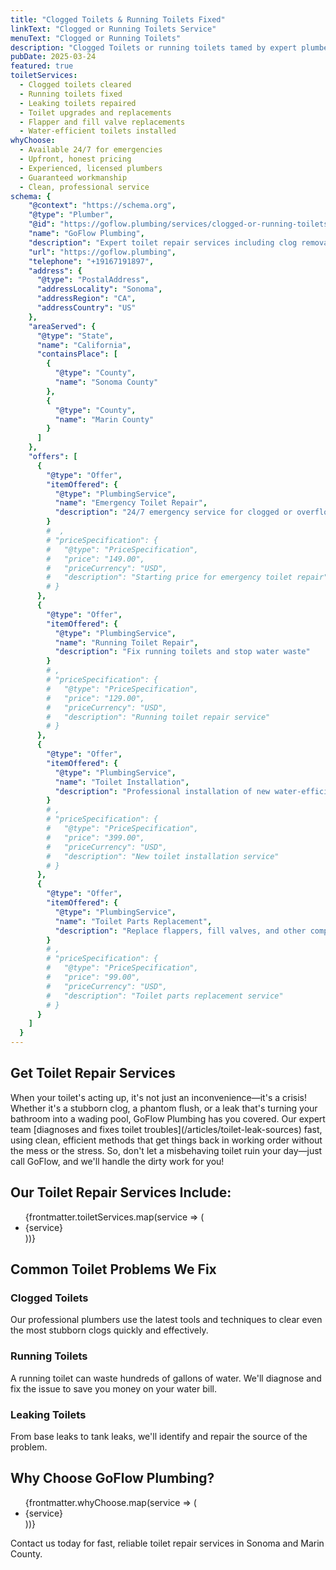 ```yaml
---
title: "Clogged Toilets & Running Toilets Fixed"
linkText: "Clogged or Running Toilets Service"
menuText: "Clogged or Running Toilets"
description: "Clogged Toilets or running toilets tamed by expert plumbers with upfront pricing and a clean result."
pubDate: 2025-03-24
featured: true
toiletServices:
  - Clogged toilets cleared
  - Running toilets fixed
  - Leaking toilets repaired
  - Toilet upgrades and replacements
  - Flapper and fill valve replacements
  - Water-efficient toilets installed
whyChoose:
  - Available 24/7 for emergencies
  - Upfront, honest pricing
  - Experienced, licensed plumbers
  - Guaranteed workmanship
  - Clean, professional service
schema: {
    "@context": "https://schema.org",
    "@type": "Plumber",
    "@id": "https://goflow.plumbing/services/clogged-or-running-toilets",
    "name": "GoFlow Plumbing",
    "description": "Expert toilet repair services including clog removal, running toilet fixes, leak repairs, and installations. Available 24/7 for emergencies with upfront pricing.",
    "url": "https://goflow.plumbing",
    "telephone": "+19167191897",
    "address": {
      "@type": "PostalAddress",
      "addressLocality": "Sonoma",
      "addressRegion": "CA",
      "addressCountry": "US"
    },
    "areaServed": {
      "@type": "State",
      "name": "California",
      "containsPlace": [
        {
          "@type": "County",
          "name": "Sonoma County"
        },
        {
          "@type": "County",
          "name": "Marin County"
        }
      ]
    },
    "offers": [
      {
        "@type": "Offer",
        "itemOffered": {
          "@type": "PlumbingService",
          "name": "Emergency Toilet Repair",
          "description": "24/7 emergency service for clogged or overflowing toilets"
        }
        #  ,
        # "priceSpecification": {
        #   "@type": "PriceSpecification",
        #   "price": "149.00",
        #   "priceCurrency": "USD",
        #   "description": "Starting price for emergency toilet repair"
        # }
      },
      {
        "@type": "Offer",
        "itemOffered": {
          "@type": "PlumbingService",
          "name": "Running Toilet Repair",
          "description": "Fix running toilets and stop water waste"
        }
        # ,
        # "priceSpecification": {
        #   "@type": "PriceSpecification",
        #   "price": "129.00",
        #   "priceCurrency": "USD",
        #   "description": "Running toilet repair service"
        # }
      },
      {
        "@type": "Offer",
        "itemOffered": {
          "@type": "PlumbingService",
          "name": "Toilet Installation",
          "description": "Professional installation of new water-efficient toilets"
        }
        # ,
        # "priceSpecification": {
        #   "@type": "PriceSpecification",
        #   "price": "399.00",
        #   "priceCurrency": "USD",
        #   "description": "New toilet installation service"
        # }
      },
      {
        "@type": "Offer",
        "itemOffered": {
          "@type": "PlumbingService",
          "name": "Toilet Parts Replacement",
          "description": "Replace flappers, fill valves, and other components"
        }
        # ,
        # "priceSpecification": {
        #   "@type": "PriceSpecification",
        #   "price": "99.00",
        #   "priceCurrency": "USD",
        #   "description": "Toilet parts replacement service"
        # }
      }
    ]
  }
---
```


<article itemScope itemType="https://schema.org/Service">
<h1 itemProp="name">Get Toilet Repair Services</h1>

<div itemProp="description">
  <p>
    When your toilet's acting up, it's not just an inconvenience—it's a crisis! Whether it's a stubborn clog, a phantom flush, or a leak that's turning your bathroom into a wading pool, GoFlow Plumbing has you covered. Our expert team [diagnoses and fixes toilet troubles](/articles/toilet-leak-sources) fast, using clean, efficient methods that get things back in working order without the mess or the stress. So, don't let a misbehaving toilet ruin your day—just call GoFlow, and we'll handle the dirty work for you!
  </p>
</div>

<section itemScope itemType="https://schema.org/OfferCatalog">
  <h2>Our Toilet Repair Services Include:</h2>

  <ul itemProp="itemListElement">
    {frontmatter.toiletServices.map(service => (
      <li itemScope itemType="https://schema.org/Offer">
        <span itemProp="itemOffered" itemScope itemType="https://schema.org/Service">
          <span itemProp="name">{service}</span>
        </span>
      </li>
    ))}
  </ul>
</section>

<section itemScope itemType="https://schema.org/Service">
  <h2>Common Toilet Problems We Fix</h2>

  <div>
    <h3>Clogged Toilets</h3>
    <p itemProp="description">Our professional plumbers use the latest tools and techniques to clear even the most stubborn clogs quickly and effectively.</p>
  </div>

  <div>
    <h3>Running Toilets</h3>
    <p itemProp="description">A running toilet can waste hundreds of gallons of water. We'll diagnose and fix the issue to save you money on your water bill.</p>
  </div>

  <div>
    <h3>Leaking Toilets</h3>
    <p itemProp="description">From base leaks to tank leaks, we'll identify and repair the source of the problem.</p>
  </div>
</section>

<section itemScope itemType="https://schema.org/Service">
  <h2>Why Choose GoFlow Plumbing?</h2>

  <ul itemScope itemType="https://schema.org/OfferCatalog">
  {frontmatter.whyChoose.map(service => (
    <li itemProp="itemListElement" itemScope itemType="https://schema.org/Offer">
      <span itemProp="itemOffered" itemScope itemType="https://schema.org/Service">
        <span itemProp="name">{service}</span>
      </span>
    </li>
  ))}
  </ul>
</section>

<section itemScope itemType="https://schema.org/ContactPoint">
  <p>
    Contact us today for fast, reliable toilet repair services in Sonoma and Marin County.
  </p>
</section>
</article>
